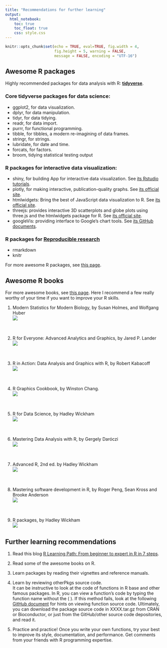 ---
title: "Recommendations for further learning"
output: 
  html_notebook:
    toc: true
    toc_float: true
    css: style.css
---

```{r include = FALSE}
knitr::opts_chunk$set(echo = TRUE, eval=TRUE, fig.width = 4, 
                      fig.height = 5, warning = FALSE, 
                      message = FALSE, encoding = "UTF-16")
```

## Awesome R packages
Highly recommended packages for data analysis with R: [**tidyverse**](https://tidyverse.tidyverse.org/).

### Core tidyverse packages for data science:  

* ggplot2, for data visualization.  
* dplyr, for data manipulation.  
* tidyr, for data tidying.  
* readr, for data import.  
* purrr, for functional programming.  
* tibble, for tibbles, a modern re-imagining of data frames.  
* stringr, for strings. 
* lubridate, for date and time.  
* forcats, for factors.  
* broom, tidying statistical testing output

### R packages for interactive data visualization:  

* shiny, for building App for interactive data visualization. See [its Rstudio tutorials](https://shiny.rstudio.com/tutorial/).    
* plotly, for making interactive, publication-quality graphs. See [its official site](https://plot.ly/r/).  
* htmlwidgets: Bring the best of JavaScript data visualization to R. See [its official site](https://www.htmlwidgets.org/).   
* threejs: provides interactive 3D scatterplots and globe plots using three.js and the htmlwidgets package for R. See [its official site](https://bwlewis.github.io/rthreejs/).  
* googleVis: providing interface to Google's chart tools. See [its GitHub documents](https://github.com/mages/googleVis#googlevis).   

### R packages for [Reproducible research](https://cran.r-project.org/web/views/ReproducibleResearch.html)  

* rmarkdown  
* knitr  

For more awesome R packages, see [this page](https://awesome-r.com/). 

## Awesome R books  

For more awesome books, see [this page](https://github.com/RomanTsegelskyi/rbooks). Here I recommend a few really worthy of your time if you want to improve your R skills.  

1. Modern Statistics for Modern Biology, by Susan Holmes, and Wolfgang Huber  
![](image/MSFMB.png)  

<br/>

2. R for Everyone: Advanced Analytics and Graphics, by Jared P. Lander  
![](image/R for everyone.png)  

<br/>

3. R in Action: Data Analysis and Graphics with R, by Robert Kabacoff  
![](image/R in action.png)  

<br/>

4. R Graphics Cookbook, by Winston Chang.  
![](image/R graphics cookbook.png)  

<br/>

5. R for Data Science, by Hadley Wickham  
![](image/R for data science.png)  

<br/>

6. Mastering Data Analysis with R, by Gergely Daróczi  
![](image/Mastering Data Analysis with R.png)  

<br/>

7. Advanced R, 2nd ed. by Hadley Wickham  
![](image/Advanced R ed2.png)  

<br/>

8. Mastering software development in R, by Roger Peng, Sean Kross and Brooke Anderson  
![](image/Mastering software development in R.png)  

<br/>

9. R packages, by Hadley Wickham  
![](image/R packages.png)  

## Further learning recommendations  

1. Read this blog [R Learning Path: From beginner to expert in R in 7 steps](https://www.kdnuggets.com/2016/03/datacamp-r-learning-path-7-steps.html).  

2. Read some of the awesome books on R.  

3. Learn packages by reading their vignettes and reference manuals.  

4. Learn by reviewing otherPkgs source code.  
It can be instructive to look at the code of functions in R base and other famous packages. In R, you can view a function's code by typing the function name without the ( ). If this method fails, look at the following [GitHub document](https://github.com/jennybc/access-r-source) for hints on viewing function source code. Ultimately, you can download the package source code in XXXX.tar.gz from CRAN or Bioconductor, or just  from the GitHub/other source code depositories, and read it.  

5. Practice and practice!
Once you write your own functions, try your best to improve its style, documentation, and performance. Get comments from your friends with R programming expertise.  
